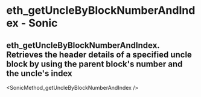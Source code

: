 # eth_getUncleByBlockNumberAndIndex - Sonic

## eth_getUncleByBlockNumberAndIndex. Retrieves the header details of a specified uncle block by using the parent block's number and the uncle's index


<SonicMethod_getUncleByBlockNumberAndIndex />
